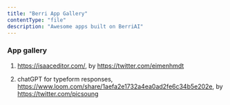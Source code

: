 ```yaml
---
title: "Berri App Gallery"
contentType: "file"
description: "Awesome apps built on BerriAI"
---
```




### App gallery

1. https://isaaceditor.com/, by https://twitter.com/eimenhmdt

2. chatGPT for typeform responses, https://www.loom.com/share/1aefa2e1732a4ea0ad2fe6c34b5e202e, by https://twitter.com/picsoung

